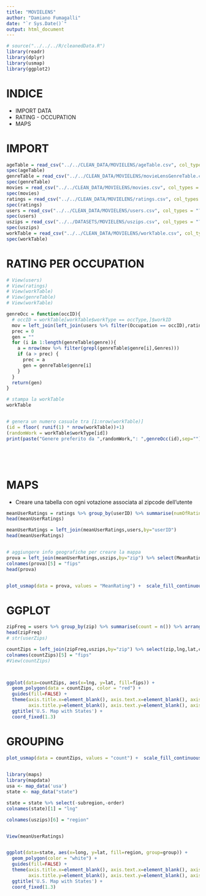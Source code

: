 ```yaml
---
title: "MOVIELENS"
author: "Damiano Fumagalli"
date: "`r Sys.Date()`"
output: html_document
---
```


```r
# source("../../../R/cleanedData.R")
library(readr)
library(dplyr)
library(usmap)
library(ggplot2)
```

# INDICE

-   IMPORT DATA
-   RATING - OCCUPATION
-   MAPS

# IMPORT

```r
ageTable = read_csv("../../CLEAN_DATA/MOVIELENS/ageTable.csv", col_types = "?")
spec(ageTable)
genreTable = read_csv("../../CLEAN_DATA/MOVIELENS/movieLensGenreTable.csv", col_types = "?")
spec(genreTable)
movies = read_csv("../../CLEAN_DATA/MOVIELENS/movies.csv", col_types = "?")
spec(movies)
ratings = read_csv("../../CLEAN_DATA/MOVIELENS/ratings.csv", col_types = "?")
spec(ratings)
users = read_csv("../../CLEAN_DATA/MOVIELENS/users.csv", col_types = "?")
spec(users)
uszips = read_csv("../../DATASETS/MOVIELENS/uszips.csv", col_types = "?") 
spec(uszips)
workTable = read_csv("../../CLEAN_DATA/MOVIELENS/workTable.csv", col_types = "?")
spec(workTable)
```

# RATING PER OCCUPATION

```r
# View(users)
# View(ratings)
# View(workTable)
# View(genreTable)
# View(workTable)

genreOcc = function(occID){
  # occID = workTable[workTable$workType == occType,]$workID
  mov = left_join(left_join(users %>% filter(Occupation == occID),ratings, by = "userID"),movies,by = "movieID")
  prec = 0
  gen = ""
  for (i in 1:length(genreTable$genre)){
    a = nrow(mov %>% filter(grepl(genreTable$genre[i],Genres)))
    if (a > prec) {
      prec = a
      gen = genreTable$genre[i]
    }
  }
  return(gen)
}

# stampa la workTable
workTable


# genera un numero casuale tra [1:nrow(workTable)]
(id = floor( runif(1) * nrow(workTable))+1)
(randomWork = workTable$workType[id])
print(paste("Genere preferito da ",randomWork,": ",genreOcc(id),sep=""))






```

# MAPS

-   Creare una tabella con ogni votazione associata al zipcode dell'utente

```r

meanUserRatings = ratings %>% group_by(userID) %>% summarise(numOfRatings = n(),MeanRating = mean(Rating))
head(meanUserRatings)

meanUserRatings = left_join(meanUserRatings,users,by="userID")
head(meanUserRatings)


# aggiungere info geografiche per creare la mappa
prova = left_join(meanUserRatings,uszips,by="zip") %>% select(MeanRating,zip,lat,lng,county_fips)
colnames(prova)[5] = "fips"
head(prova)


plot_usmap(data = prova, values = "MeanRating") +  scale_fill_continuous( low = "red", high = "green", name = "Mean Rating", label = scales::comma ) + theme(legend.position = "right")


```


# GGPLOT

```r



zipFreq = users %>% group_by(zip) %>% summarise(count = n()) %>% arrange(desc(count))
head(zipFreq)
# str(userZips)

countZips = left_join(zipFreq,uszips,by="zip") %>% select(zip,lng,lat,count,county_fips)
colnames(countZips)[5] = "fips"
#View(countZips)



ggplot(data=countZips, aes(x=lng, y=lat, fill=fips)) + 
  geom_polygon(data = countZips, color = "red") + 
  guides(fill=FALSE) + 
  theme(axis.title.x=element_blank(), axis.text.x=element_blank(), axis.ticks.x=element_blank(),
        axis.title.y=element_blank(), axis.text.y=element_blank(), axis.ticks.y=element_blank()) + 
  ggtitle('U.S. Map with States') + 
  coord_fixed(1.3)

```

# GROUPING

```r



plot_usmap(data = countZips, values = "count") +  scale_fill_continuous( low = "red", high = "green", name = "Number of Users", label = scales::comma ) + theme(legend.position = "right")
 


```


```r
library(maps)
library(mapdata)
usa <- map_data('usa')
state <- map_data("state")

state = state %>% select(-subregion,-order)
colnames(state)[1] = "lng"

colnames(uszips)[6] = "region"


View(meanUserRatings)


ggplot(data=state, aes(x=long, y=lat, fill=region, group=group)) + 
  geom_polygon(color = "white") + 
  guides(fill=FALSE) + 
  theme(axis.title.x=element_blank(), axis.text.x=element_blank(), axis.ticks.x=element_blank(),
        axis.title.y=element_blank(), axis.text.y=element_blank(), axis.ticks.y=element_blank()) + 
  ggtitle('U.S. Map with States') + 
  coord_fixed(1.3)
```


